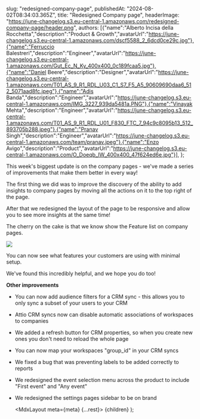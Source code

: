 

  slug: "redesigned-company-page",
  publishedAt: "2024-08-02T08:34:03.365Z",
  title: "Redesigned Company page",
  headerImage: "https://june-changelog.s3.eu-central-1.amazonaws.com/redesigned-company-page/header.png",
  authors: [{"name":"Alberto Incisa della Rocchetta","description":"Product & Growth","avatarUrl":"https://june-changelog.s3.eu-central-1.amazonaws.com/dscf5588_2_6dcd0ce29c.jpg"},{"name":"Ferruccio Balestreri","description":"Engineer","avatarUrl":"https://june-changelog.s3.eu-central-1.amazonaws.com/Gut_Ec_N_Ky_400x400_0c189fcaa5.jpg"},{"name":"Daniel Beere","description":"Designer","avatarUrl":"https://june-changelog.s3.eu-central-1.amazonaws.com/T01_AS_9_R1_RDL_U03_C1_S7_F5_A5_90609690daa6_512_5071aad8fc.jpeg"},{"name":"Adis Banda","description":"Engineer","avatarUrl":"https://june-changelog.s3.eu-central-1.amazonaws.com/IMG_3227_939da5481a.PNG"},{"name":"Vinayak Mehta","description":"Engineer","avatarUrl":"https://june-changelog.s3.eu-central-1.amazonaws.com/T01_AS_9_R1_RDL_U01_F830_FTC_7_94c9c8095b13_512_893705b288.jpeg"},{"name":"Pranav Singh","description":"Engineer","avatarUrl":"https://june-changelog.s3.eu-central-1.amazonaws.com/team/pranav.jpeg"},{"name":"Enzo Avigo","description":"Product","avatarUrl":"https://june-changelog.s3.eu-central-1.amazonaws.com/O_Doeqb_IW_400x400_47f624ed6e.jpg"}],
};

This week's biggest update is on the company pages - we've made a series of improvements that make them better in every way!

The first thing we did was to improve the discovery of the ability to add insights to company pages by moving all the actions on it to the top right of the page.

After that we redesigned the layout of the page to be responsive and allow you to see more insights at the same time!

The cherry on the cake is that we know show the Feature list on company pages.

![](https://june-changelog.s3.eu-central-1.amazonaws.com/redesigned-company-page/company-feature-list.png)

You can now see what features your customers are using with minimal setup.

We've found this incredibly helpful, and we hope you do too!


**Other improvements**

- You can now add audience filters for a CRM sync - this allows you to only sync a subset of your users to your CRM
- Attio CRM syncs now can disable automatic associations of workspaces to companies
- We added a refresh button for CRM properties, so when you create new ones you don't need to reload the whole page
- You can now map your workspaces "group_id" in your CRM syncs
- We fixed a bug that was preventing labels to be added correctly to reports
- We redesigned the event selection menu across the product to include "First event" and "Any event"
- We redesigned the settings pages sidebar to be on brand


  <MdxLayout meta={meta} {...rest}>
    {children}
  </MdxLayout>
);
